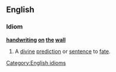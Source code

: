 ==English==

===Idiom===
'''[[handwriting]] [[on]] [[the]] [[wall]]'''

# {{alternative spelling of|writing on the wall}} A [[divine]] [[prediction]] or [[sentence]] to [[fate]].

[[Category:English idioms]]
